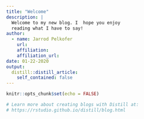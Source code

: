 ```yaml
---
title: "Welcome"
description: |
  Welcome to my new blog. I  hope you enjoy 
  reading what I have to say!
author:
  - name: Jarrod Pelkofer
    url: 
    affiliation: 
    affiliation_url: 
date: 01-22-2020
output:
  distill::distill_article:
    self_contained: false
---
```


```r
knitr::opts_chunk$set(echo = FALSE)

# Learn more about creating blogs with Distill at:
# https://rstudio.github.io/distill/blog.html

```



